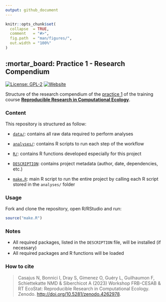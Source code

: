```yaml
---
output: github_document
---
```


<!-- README.md is generated from README.Rmd. Please edit that file -->


```r
knitr::opts_chunk$set(
  collapse  = TRUE,
  comment   = "#>",
  fig.path  = "man/figures/",
  out.width = "100%"
)
```



## :mortar_board: Practice 1 - Research Compendium


<!-- badges: start -->
[![License: GPL-2](https://img.shields.io/badge/License-GPL%20v2-blue.svg)](https://choosealicense.com/licenses/gpl-2.0/)
[![Website](https://github.com/rdatatoolbox/practice1/actions/workflows/pkgdown.yaml/badge.svg)](https://github.com/rdatatoolbox/practice1/actions/workflows/pkgdown.yaml)
<!-- badges: end -->


Structure of the research compendium of the [practice 1](https://rdatatoolbox.github.io/ex-compendium.html) of the training course 
[**Reproducible Research in Computational Ecology**](https://rdatatoolbox.github.io).



### Content

This repository is structured as follow:

- [`data/`](https://github.com/rdatatoolbox/practice1/tree/main/data):
contains all raw data required to perform analyses

- [`analyses/`](https://github.com/rdatatoolbox/practice1/tree/main/analyses/):
contains R scripts to run each step of the workflow

- [`R/`](https://github.com/rdatatoolbox/practice1/tree/main/R):
contains R functions developed especially for this project

- [`DESCRIPTION`](https://github.com/rdatatoolbox/practice1/tree/main/DESCRIPTION):
contains project metadata (author, date, dependencies, etc.)

- [`make.R`](https://github.com/rdatatoolbox/practice1/tree/main/make.R):
main R script to run the entire project by calling each R script stored in the `analyses/` folder



### Usage

Fork and clone the repository, open R/RStudio and run:

```r
source("make.R")
```



### Notes

- All required packages, listed in the `DESCRIPTION` file, will be installed (if necessary)
- All required packages and R functions will be loaded



### How to cite

> Casajus N, Bonnici I, Dray S, Gimenez O, Guéry L, Guilhaumon F, Schiettekatte NMD & Siberchicot A (2023) Workshop FRB-CESAB & RT EcoStat: Reproducible Research in Computational Ecology. Zenodo. <http://doi.org/10.5281/zenodo.4262978>.
